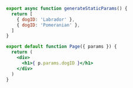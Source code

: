 ```jsx
export async function generateStaticParams() {
  return [
    { dogID: 'Labrador' },
    { dogID: 'Pomeranian' },
  ]
}

export default function Page({ params }) {
  return (
    <div>
      <h1>{ p.params.dogID }</h1>
    </div>
  ) 
}
```